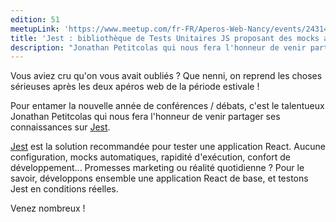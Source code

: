 ```yaml
---
edition: 51
meetupLink: 'https://www.meetup.com/fr-FR/Aperos-Web-Nancy/events/243149403/'
title: 'Jest : bibliothèque de Tests Unitaires JS proposant des mocks automatiques'
description: "Jonathan Petitcolas qui nous fera l'honneur de venir partager ses connaissances sur Jest."
---
```


Vous aviez cru qu'on vous avait oubliés ? Que nenni, on reprend les choses sérieuses après les deux apéros web de la période estivale !

Pour entamer la nouvelle année de conférences / débats, c'est le talentueux Jonathan Petitcolas qui nous fera l'honneur de venir partager ses connaissances sur [Jest](https://github.com/facebook/jest).

[Jest](https://github.com/facebook/jest) est la solution recommandée pour tester une application React. Aucune configuration, mocks automatiques, rapidité d'exécution, confort de développement... Promesses marketing ou réalité quotidienne ? Pour le savoir, développons ensemble une application React de base, et testons Jest en conditions réelles.

Venez nombreux !
